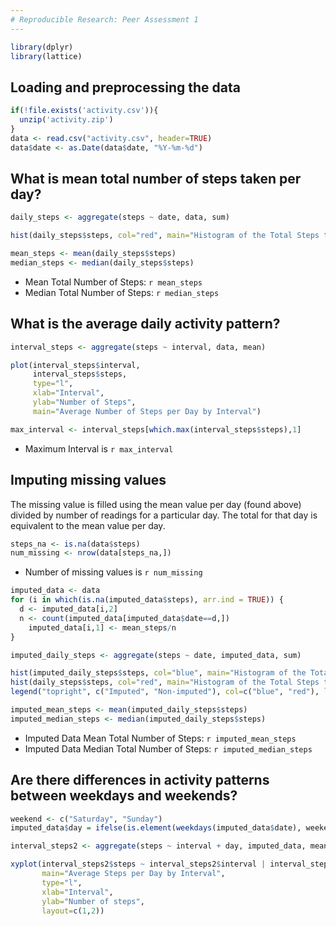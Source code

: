 ```yaml
---
# Reproducible Research: Peer Assessment 1
---
```



```r
library(dplyr)
library(lattice)
```


## Loading and preprocessing the data
```r
if(!file.exists('activity.csv')){
  unzip('activity.zip')
}
data <- read.csv("activity.csv", header=TRUE)
data$date <- as.Date(data$date, "%Y-%m-%d")
```

## What is mean total number of steps taken per day?
```r
daily_steps <- aggregate(steps ~ date, data, sum)

hist(daily_steps$steps, col="red", main="Histogram of the Total Steps taken each Day", xlab="No. of Steps Per Day")

mean_steps <- mean(daily_steps$steps)
median_steps <- median(daily_steps$steps)
```
* Mean Total Number of Steps: `r mean_steps`
* Median Total Number of Steps:  `r median_steps`

## What is the average daily activity pattern?
```r
interval_steps <- aggregate(steps ~ interval, data, mean)

plot(interval_steps$interval,
     interval_steps$steps, 
     type="l", 
     xlab="Interval", 
     ylab="Number of Steps",
     main="Average Number of Steps per Day by Interval")

max_interval <- interval_steps[which.max(interval_steps$steps),1]
```

* Maximum Interval is `r max_interval`

## Imputing missing values
The missing value is filled using the mean value per day (found above) divided by number of readings for a particular day. The total for that day is equivalent to the mean value per day.
```r
steps_na <- is.na(data$steps)
num_missing <- nrow(data[steps_na,])
```
* Number of missing values is `r num_missing`

```r
imputed_data <- data
for (i in which(is.na(imputed_data$steps), arr.ind = TRUE)) {
  d <- imputed_data[i,2]
  n <- count(imputed_data[imputed_data$date==d,])
	imputed_data[i,1] <- mean_steps/n
}

imputed_daily_steps <- aggregate(steps ~ date, imputed_data, sum)

hist(imputed_daily_steps$steps, col="blue", main="Histogram of the Total Steps taken each Day", xlab="No. of Steps Per Day")
hist(daily_steps$steps, col="red", main="Histogram of the Total Steps taken each Day", xlab="No. of Steps Per Day", add=T)
legend("topright", c("Imputed", "Non-imputed"), col=c("blue", "red"), lwd=10)

imputed_mean_steps <- mean(imputed_daily_steps$steps)
imputed_median_steps <- median(imputed_daily_steps$steps)

```

* Imputed Data Mean Total Number of Steps: `r imputed_mean_steps`
* Imputed Data Median Total Number of Steps:  `r imputed_median_steps`


## Are there differences in activity patterns between weekdays and weekends?
```r
weekend <- c("Saturday", "Sunday")
imputed_data$day = ifelse(is.element(weekdays(imputed_data$date), weekend), "Weekend", "Weekday")

interval_steps2 <- aggregate(steps ~ interval + day, imputed_data, mean)

xyplot(interval_steps2$steps ~ interval_steps2$interval | interval_steps2$day, 
       main="Average Steps per Day by Interval",
       type="l",
       xlab="Interval", 
       ylab="Number of steps",
       layout=c(1,2))
       
```
